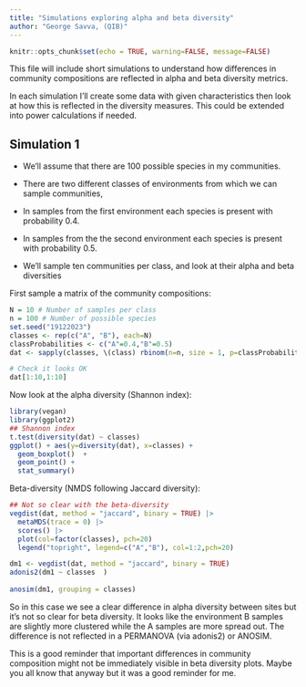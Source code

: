 ```yaml
---
title: "Simulations exploring alpha and beta diversity"
author: "George Savva, (QIB)"
---
```



```r
knitr::opts_chunk$set(echo = TRUE, warning=FALSE, message=FALSE)
```

This file will include short simulations to understand how differences in community compositions are reflected in alpha and beta diversity metrics.

In each simulation I'll create some data with given characteristics then look at how this is reflected in the diversity measures.  This could be extended into power calculations if needed.

## Simulation 1

* We'll assume that there are 100 possible species in my communities.  

* There are two different classes of environments from which we can sample communities, 

* In samples from the first environment each species is present with probability 0.4.

* In samples from the the second environment each species is present with probability 0.5.

* We'll sample ten communities per class, and look at their alpha and beta diversities

First sample a matrix of the community compositions:


```r

N = 10 # Number of samples per class
n = 100 # Number of possible species
set.seed("19122023")
classes <- rep(c("A", "B"), each=N)
classProbabilities <- c("A"=0.4,"B"=0.5)
dat <- sapply(classes, \(class) rbinom(n=n, size = 1, p=classProbabilities[class])) |> t()

# Check it looks OK
dat[1:10,1:10]
```

Now look at the alpha diversity (Shannon index):

```r

library(vegan)
library(ggplot2)
## Shannon index
t.test(diversity(dat) ~ classes)
ggplot() + aes(y=diversity(dat), x=classes) + 
  geom_boxplot()  +
  geom_point() + 
  stat_summary()

```

Beta-diversity (NMDS following Jaccard diversity):

```r

## Not so clear with the beta-diversity
vegdist(dat, method = "jaccard", binary = TRUE) |> 
  metaMDS(trace = 0) |>
  scores() |> 
  plot(col=factor(classes), pch=20)
  legend("topright", legend=c("A","B"), col=1:2,pch=20)

dm1 <- vegdist(dat, method = "jaccard", binary = TRUE)
adonis2(dm1 ~ classes  )  
  
anosim(dm1, grouping = classes)
```

So in this case we see a clear difference in alpha diversity between sites but it's not so clear for beta diversity.  It looks like the environment B samples are slightly more clustered while the A samples are more spread out.  The difference is not reflected in a PERMANOVA (via adonis2) or ANOSIM.

This is a good reminder that important differences in community composition might not be immediately visible in beta diversity plots.  Maybe you all know that anyway but it was a good reminder for me.

